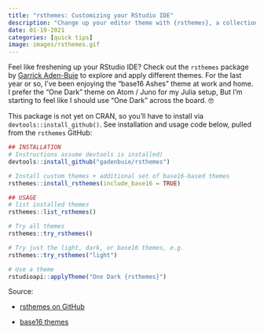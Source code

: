 ```yaml
---
title: "rsthemes: Customizing your RStudio IDE"
description: "Change up your editor theme with {rsthemes}, a collection of themes to freshen up the RStudio IDE aesthetics."
date: 01-19-2021
categories: [quick tips]
image: images/rsthemes.gif
---
```


Feel like freshening up your RStudio IDE? Check out the `rsthemes` package by [Garrick Aden-Buie](https://www.linkedin.com/in/garrick-aden-buie/) to explore and apply different themes. For the last year or so, I've been enjoying the "base16 Ashes" theme at work and home. I prefer the "One Dark" theme on Atom / Juno for my Julia setup, But I'm starting to feel like I should use "One Dark" across the board. 🤓

This package is not yet on CRAN, so you'll have to install via `devtools::install_github()`. See installation and usage code below, pulled from the `rsthemes` GitHub:

```r
## INSTALLATION
# Instructions assume devtools is installed)
devtools::install_github("gadenbuie/rsthemes")

# Install custom themes + additional set of base16-based themes
rsthemes::install_rsthemes(include_base16 = TRUE)

## USAGE
# list installed themes
rsthemes::list_rsthemes()

# Try all themes
rsthemes::try_rsthemes()

# Try just the light, dark, or base16 themes, e.g.
rsthemes::try_rsthemes("light")

# Use a theme
rstudioapi::applyTheme("One Dark {rsthemes}")
```

Source:

* [rsthemes on GitHub](https://github.com/gadenbuie/rsthemes)

* [base16 themes](http://chriskempson.com/projects/base16/) 